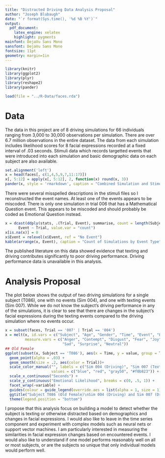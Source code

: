 ```yaml
---
title: "Distracted Driving Data Analysis Proposal"
author: "Joseph Blubaugh"
date: "`r format(Sys.time(), '%d %B %Y')`"
output:
  pdf_document:
    latex_engine: xelatex
    highlight: pygments
mainfont: DejaVu Sans Mono
sansfont: DejaVu Sans Mono
fontsize: 11pt
geometry: margin=1in
---
```


```r

library(knitr)
library(ggplot2)
library(plyr)
library(reshape2)
library(pander)

load(file = "../R-Data/faces.rda")

```

# Data

The data in this project are of 8 driving simulations for 66 individuals ranging from 3,000 to 30,000 observations per simulation. There are over 6.7 million observations in the entire dataset. The data from each simulation includes likelihood scores for 8 facial expressions recorded at a fixed interval of .03 seconds. Stimuli data which records targetted events that were introduced into each simulation and basic demographic data on each subject are also available.

```r
set.alignment('left')
x = head(faces[, c(1,4,5,9,7,11:17)])
x[, 5:12] = apply(x[, 5:12], 2, function(x) round(x, 3))
pander(x, style = 'rmarkdown', caption = "Combined Simulation and Stimuli Datasets", split.table = Inf)
```

There were several misspelled descriptions in the stimuli files so I reconstructed the event names. At least one of the events appears to be miscoded. There is only one simulation in trial 006 that has a Mathematical Question event. This appears to be miscoded and should probably be coded as Emotional Question instead. 

```r

x = dcast(ddply(stats, .(Trial, Event), summarise, count = length(Subject)), 
      Event ~ Trial, value.var = "count")
x[is.na(x)] = 0
x$Event = relevel(x$Event, ref = "No Event")
kable(arrange(x, Event), caption = "Count of Simulations by Event Type")

```

The published literature on this data showed evidence that texting and driving contributes significantly to poor driving performance. Driving performance data is unavailable in this analysis.

# Analysis Proposal

The plot below shows the output of two driving simulations for a single subject (T086), one with no events (Sim 004), and one with texting events (Sim 007). While we do not know the subject's driving performance in any of the simulations, it is clear to see that there are changes in the subject's facial expressions during the texting events compared to the driving simulation where no events occur.

```r

x = subset(faces, Trial == '007' | Trial == '004')
x = melt(x, id.vars = c("Subject", "Age", "Gender", "Time", "Event", "Event.Switch", "Trial"),
         measure.vars = c("Anger", "Contempt", "Disgust", "Fear", "Joy", 
                          "Sad", "Surprise", "Neutral"))
## Old Female
ggplot(subset(x, Subject == 'T086'), aes(x = Time, y = value, group = Trial, color = Event)) +
  geom_point(alpha = .03) +
  geom_smooth(size = .2, aes(color = Trial))+
  scale_color_manual("", labels = c("Sim 004 (Driving)", "Sim 007 (Texting & Driving)", "Not Texting", "Texting"), 
                     values = c("blue", "red", "gray50", "#f0b823")) +
  scale_x_continuous("Seconds") +
  scale_y_continuous("Emotional Likelihood", breaks = c(0, .5, 1)) +
  facet_wrap(~variable) +
  guides(colour = guide_legend(override.aes = list(alpha = 1, size = 1))) +
  ggtitle("Subject T086 (Old Female)\nSim 004 (Driving) and Sim 007 (Driving and Texting)") +
  theme(legend.position = "bottom")


```

I propose that this analysis focus on building a model to detect whether the subject is texting or otherwise distracted based on demographics and changes in facial expressions. I would also like to leave in the time series component and experiment with complex models such as neural nets or support vector machines. I am particularly interested in measuring the similarities in facial expression changes based on encountered events. I would also like to understand if one model performs reasonably well on all or most subjects, or are the subjects so unique that only individual models would perform well.


